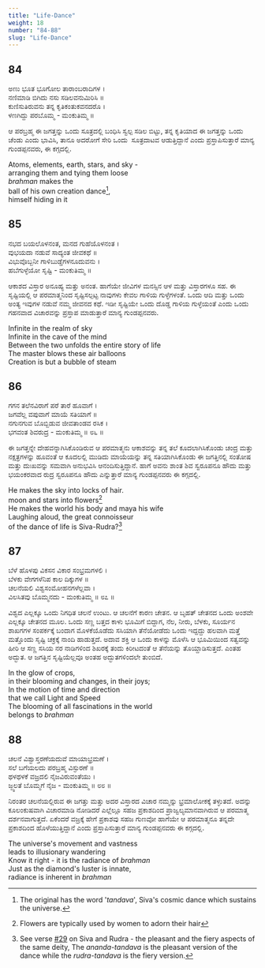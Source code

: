 ```yaml
---
title: "Life-Dance"
weight: 18
number: "84-88"
slug: "Life-Dance"
---
```


## 84
ಅಣು ಭೂತ ಭೂಗೋಲ ತಾರಾಂಬರಾದಿಗಳ ।  
ನಣಿಮಾಡಿ ಬಿಗಿದು ನಸು ಸಡಿಲವನುಮಿರಿಸಿ ॥  
ಕುಣಿಸುತಿರುವನು ತನ್ನ ಕೃತಿಕಂತುಕವನದರೊ ।  
ಳಣಗಿದ್ದು ಪರಬೊಮ್ಮ - ಮಂಕುತಿಮ್ಮ ॥

ಆ ಪರಬ್ರಹ್ಮ ಈ ಜಗತ್ತನ್ನು ಒಂದು ಸೂತ್ರದಲ್ಲಿ ಬಂಧಿಸಿ ಸ್ವಲ್ಪ ಸಡಿಲ ಬಿಟ್ಟು, ತನ್ನ ಕೃತಿಯಾದ ಈ ಜಗತ್ತನ್ನು ಒಂದು ಚೆಂಡು ಎಂದು ಭಾವಿಸಿ, ತಾನೂ ಅದರೋಗೆ ಸೇರಿ ಒಂದು  ಸೂತ್ರದಾಟವ ಆಡುತ್ತಿದ್ದಾನೆ ಎಂದು ಪ್ರಸ್ತಾಪಿಸುತ್ತಾರೆ ಮಾನ್ಯ ಗುಂಡಪ್ಪನವರು, ಈ ಕಗ್ಗದಲ್ಲಿ.

Atoms, elements, earth, stars, and sky -  
arranging them and tying them loose  
*brahman* makes the  
ball of his own creation dance[^25],  
himself hiding in it

## 85
ನಭದ ಬಯಲೊಳನಂತ, ಮನದ ಗುಹೆಯೊಳನಂತ ।  
ವುಭಯದಾ ನಡುವೆ ಸಾದ್ಯಂತ ಜೀವಕಥೆ ॥  
ವಿಭುವೊಬ್ಬನೀ ಗಾಳಿಬುಡ್ಡೆಗಳನೂದುವನು ।  
ಹಬೆಗುಳ್ಳೆಯೋ ಸೃಷ್ಟಿ - ಮಂಕುತಿಮ್ಮ ॥

ಆಕಾಶದ ವಿಸ್ತಾರ ಅನೂಹ್ಯ ಮತ್ತು ಅನಂತ. ಹಾಗೆಯೇ ಜೀವಿಗಳ ಮನಸ್ಸಿನ ಆಳ ಮತ್ತು ವಿಸ್ತಾರಗಳೂ ಸಹ. ಈ ಸೃಷ್ಟಿಯಲ್ಲಿ ಆ ಪರಮಾತ್ಮನಿಂದ ಸೃಷ್ಟಿಸಲ್ಪಟ್ಟ ನಾವುಗಳು ಕೇವಲ  ಗಾಳಿಯ ಗುಳ್ಳೆಗಳಂತೆ. ಒಂದು ಆದಿ  ಮತ್ತು ಒಂದು ಅಂತ್ಯ ಇವುಗಳ ನಡುವೆ ನಮ್ಮ ಜೀವನದ ಕಥೆ. ಇಡೀ ಸೃಷ್ಟಿಯೇ ಒಂದು ದೊಡ್ಡ ಗಾಳಿಯ ಗುಳ್ಳೆಯಂತೆ ಎಂದು ಒಂದು ಗಹನವಾದ ವಿಚಾರವನ್ನು ಪ್ರಸ್ತಾಪ ಮಾಡುತ್ತಾರೆ ಮಾನ್ಯ ಗುಂಡಪ್ಪನವರು.

Infinite in the realm of sky  
Infinite in the cave of the mind  
Between the two unfolds the entire story of life  
The master blows these air balloons  
Creation is but a bubble of steam

## 86
ಗಗನ ತಲೆನವಿರಾಗೆ ಪರೆ ತಾರೆ ಹೂವಾಗೆ ।  
ಜಗವೆಲ್ಲ ವಪುವಾಗೆ ಮಾಯೆ ಸತಿಯಾಗೆ ॥  
ನಗುನಗುವ ಬೊಬ್ಬಿಡುವ ಜೀವತಾಂಡವ ರಸಿಕ ।  
ಭಗವಂತ ಶಿವರುದ್ರ - ಮಂಕುತಿಮ್ಮ ॥ ೮೬ ॥

ಈ ಜಗತ್ತನ್ನೇ ದೇಹವನ್ನಾಗಿಸಿಕೊಂಡಿರುವ ಆ ಪರಮಾತ್ಮನು ಆಕಾಶವನ್ನು ತನ್ನ ತಲೆ ಕೂದಲಾಗಿಸಿಕೊಂಡು ಚಂದ್ರ ಮತ್ತು ನಕ್ಷತ್ರಗಳನ್ನು ಹೂವಂತೆ ಆ ಕೂದಲಲ್ಲಿ ಮುಡಿದು ಮಾಯೆಯನ್ನು ತನ್ನ ಸತಿಯಾಗಿಸಿಕೊಂಡು ಈ ಜಗತ್ತಿನಲ್ಲಿ ಸಂತೋಷ ಮತ್ತು ದುಃಖವನ್ನು ಸಮವಾಗಿ ಅನುಭವಿಸಿ ಆನಂದಿಸುತ್ತಿದ್ದಾನೆ. ಹಾಗೆ ಅವನು ಶಾಂತ ಶಿವ ಸ್ವರೂಪನೂ ಹೌದು ಮತ್ತು ಭಯಂಕರವಾದ ರುದ್ರ ಸ್ವರೂಪನೂ ಹೌದು ಎನ್ನುತ್ತಾರೆ ಮಾನ್ಯ ಗುಂಡಪ್ಪನವರು ಈ ಕಗ್ಗದಲ್ಲಿ.

He makes the sky into locks of hair.  
moon and stars into flowers[^26]  
He makes the world his body and maya his wife  
Laughing aloud, the great connoisseur  
of the dance of life is Siva-Rudra?[^27]

## 87
ಬೆಳೆ ಹೊಳಪು ವಿಕಸನ ವಿಕಾರ ಸಂಭ್ರಮಗಳಲಿ ।  
ಬೆಳಕು ವೇಗಗಳೆನಿಪ ಕಾಲ ದಿಕ್ಕುಗಳ ॥  
ಚಲನೆಯಲಿ ವಿಶ್ವಸಂಮೋಹನಗಳೆಲ್ಲವಾ ।  
ವಿಲಸಿತವು ಬೊಮ್ಮನದು - ಮಂಕುತಿಮ್ಮ ॥ ೮೭ ॥

ವಿಶ್ವದ ಎಲ್ಲಕ್ಕೂ ಒಂದು ನಿಗಧಿತ ಚಲನೆ ಉಂಟು. ಆ ಚಲನೆಗೆ ಕಾರಣ ಚೇತನ. ಆ ಬೃಹತ್ ಚೇತನದ ಒಂದು ಅಂಶವೇ ಎಲ್ಲಕ್ಕೂ ಚೇತನದ ಮೂಲ. ಒಂದು ಸಣ್ಣ ಬತ್ತದ ಕಾಳು ಭೂಮಿಗೆ ಬಿದ್ದಾಗ, ನೆಲ, ನೀರು, ಬೆಳಕು, ಸೂರ್ಯನ ಶಾಖಗಗಳ ಸಂಪರ್ಕಕ್ಕೆ ಬಂದಾಗ ಮೊಳಕೆಯೊಡೆದು ಸಸಿಯಾಗಿ ತೆನೆಯೋಡೆದು ಒಂದು ಇದ್ದದ್ದು ಹಲವಾಗಿ ಮತ್ತೆ  ಮತ್ತೊಂದು ಸೃಷ್ಟಿ ಚಕ್ರಕ್ಕೆ ನಾಂದಿ ಹಾಡುತ್ತದೆ. ಅದಾವ ಶಕ್ತಿ ಆ ಒಂದು ಕಾಳನ್ನು ಮೊಳೆಸಿ ಆ ಭೂಮಿಯಿಂದ ಸತ್ವವನ್ನು ಹೀರಿ ಆ ಸಣ್ಣ ಸಸಿಯ ನರ ನಾಡಿಗಳಿಂದ  ಶಿಖರಕ್ಕೆ  ತಂದು ಕಿರೀಟದಂತೆ ಆ ತೆನೆಯನ್ನು ತೊಯ್ದಾಡಿಸುತ್ತದೆ. ಎಂತಹ ಅದ್ಭುತ. ಆ ಜಗತ್ತಿನ ಸೃಷ್ಟಿಯೆಲ್ಲವೂ ಅಂತಹ ಅದ್ಭುತಗಳಿಂದಲೇ ತುಂಬಿದೆ.

In the glow of crops,  
in their blooming and changes, in their joys;  
In the motion of time and direction  
that we call Light and Speed  
The blooming of all fascinations in the world  
belongs to *brahman*

## 88
ಚಲನೆ ವಿಶ್ವಾಸ್ತರಣೆಯದುವೆ ಮಾಯಾಭ್ರಮಣೆ ।  
ಸಲೆ ಬಗೆಯಲದು ಪರಬ್ರಹ್ಮ ವಿಸ್ಫುರಣೆ ॥  
ಥಳಥಳಕೆ ವಜ್ರದಲಿ ನೈಜವಿರುವಂತೆಯು ।  
ಜ್ಜ್ವಲತೆ ಬೊಮ್ಮಗೆ ನೈಜ - ಮಂಕುತಿಮ್ಮ ॥ ೮೮ ॥

ನಿರಂತರ ಚಲನೆಯಲ್ಲಿರುವ ಈ ಜಗತ್ತು ಮತ್ತು ಅದರ ವಿಸ್ತಾರದ ವಿಚಾರ ನಮ್ಮನ್ನು  ಭ್ರಮಾಲೋಕಕ್ಕೆ ತಳ್ಳುತದೆ.  ಅದನ್ನು ಕೂಲಂಕುಷವಾಗಿ  ವಿಚಾರಮಾಡಿ ನೋಡಿದರೆ ಎಲ್ಲೆಲ್ಲೂ ಸಹಜ ಪ್ರಕಾಶದಿಂದ ಪ್ರಾಜ್ವಲ್ಯಮಾನವಾಗಿರುವ ಆ ಪರಮಾತ್ಮ ದರ್ಶನವಾಗುತ್ತದೆ. ಏಕೆಂದರೆ ವಜ್ರಕ್ಕೆ ಹೇಗೆ ಪ್ರಕಾಶವು ಸಹಜ ಗುಣವೋ ಹಾಗೆಯೇ ಆ ಪರಮಾತ್ಮನೂ ತನ್ನದೇ  ಪ್ರಕಾಶದಿಂದ ಹೊಳೆಯುತ್ತಿದ್ದಾನೆ ಎಂದು ಪ್ರಸ್ತಾಪಿಸುತ್ತಾರೆ ಮಾನ್ಯ ಗುಂಡಪ್ಪನವರು ಈ ಕಗ್ಗದಲ್ಲಿ.

The universe's movement and vastness  
leads to illusionary wandering  
Know it right - it is the radiance of *brahman*  
Just as the diamond's luster is innate,  
radiance is inherent in *brahman*

[^25]: The original has the word '*tandava*', Siva's cosmic dance which sustains the universe. 
[^26]: Flowers are typically used by women to adorn their hair
[^27]: See verse [#29](/problem-resolution#29) on Siva and Rudra - the pleasant and the fiery aspects of the same
deity, The *ananda-tandava* is the pleasant version of the dance while the *rudra-tandava*
is the fiery version.